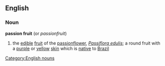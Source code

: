 ==English==

===Noun===
'''passion fruit'''  (or ''passionfruit'')
{{wikipedia}}
# the [[edible]] [[fruit]] of the [[passionflower]], ''[[Passiflora edulis]]''; a round fruit with a [[purple]] or [[yellow]] [[skin]] which is [[native]] to [[Brazil]]
[[Category:English nouns]]